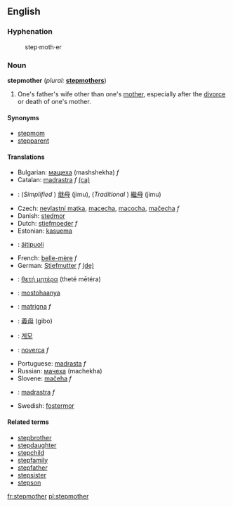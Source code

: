 ==English==

=== Hyphenation ===
:step·moth·er

=== Noun ===
'''stepmother''' (''plural:'' '''[[stepmothers]]''')

# One's father's wife other than one's [[mother]], especially after the [[divorce]] or death of one's mother.

==== Synonyms ====
*[[stepmom]]
*[[stepparent]]

==== Translations ====
*Bulgarian: [[мащеха]] (mashshekha) ''f''
*Catalan: [[madrastra]] ''f'' [[:ca:madrastra|(ca)]] 
*{{zh}}: (''Simplified {{zh}}'') [[继母]] (jimu), (''Traditional {{zh}}'') [[繼母]] (jimu)
*Czech: [[nevlastní matka]], [[macecha]], [[macocha]], [[mačecha]] ''f''
*Danish: [[stedmor]]
*Dutch: [[stiefmoeder]] ''f''
*Estonian: [[kasuema]]
*{{fi}}: [[äitipuoli]]
*French: [[belle-mère]] ''f''
*German: [[Stiefmutter]] ''f'' [[:de:Stiefmutter|(de)]] 
*{{gr}}: [[θετή μητέρα]] (theté mētéra)
*{{hu}}: [[mostohaanya]]
*{{it}}: [[matrigna]] ''f''
*{{ja}}: [[義母]] (gibo)
*{{ko}}: [[계모]]
*{{la}}: [[noverca]] ''f''
*Portuguese: [[madrasta]] ''f''
*Russian: [[мачеха]] (machekha)
*Slovene: [[mačeha]] ''f''
*{{es}}: [[madrastra]] ''f''
*Swedish: [[fostermor]] {{c}}

==== Related terms ====
*[[stepbrother]]
*[[stepdaughter]]
*[[stepchild]]
*[[stepfamily]]
*[[stepfather]]
*[[stepsister]]
*[[stepson]]

[[fr:stepmother]]
[[pl:stepmother]]